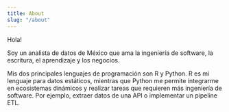 ```yaml
---
title: About
slug: "/about"
---
```


Hola!

Soy un analista de datos de México que ama la ingeniería de software, la escritura, el aprendizaje y los negocios.

Mis dos principales lenguajes de programación son R y Python. R es mi lenguaje para datos estáticos, mientras que Python me permite integrarme en ecosistemas dinámicos y realizar tareas que requieren más ingeniería de software. Por ejemplo, extraer datos de una API o implementar un pipeline ETL.